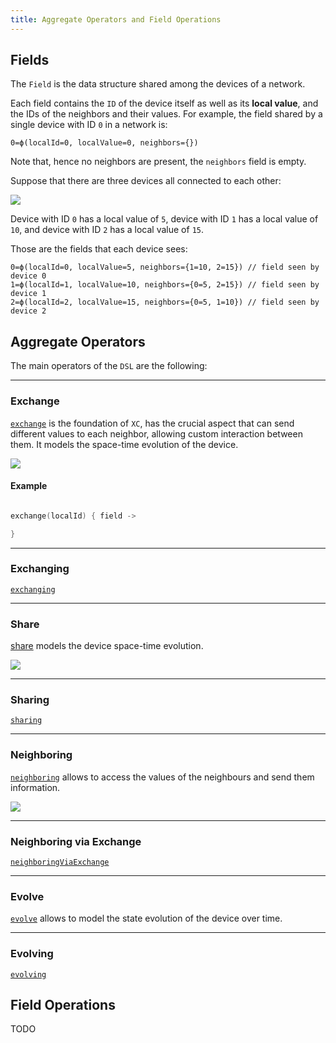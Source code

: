 ```yaml
---
title: Aggregate Operators and Field Operations
---
```


## Fields

The `Field` is the data structure shared among the devices of a network.

Each field contains the `ID` of the device itself as well as its **local value**,
and the IDs of the neighbors and their values.
For example, the field shared by a single device with ID `0` in a network is:
```
0=ϕ(localId=0, localValue=0, neighbors={})
```
Note that, hence no neighbors are present, the `neighbors` field is empty.

Suppose that there are three devices all connected to each other:

![](/img/devices.svg)

Device with ID `0` has a local value of `5`,
device with ID `1` has a local value of `10`,
and device with ID `2` has a local value of `15`.

Those are the fields that each device sees:
```
0=ϕ(localId=0, localValue=5, neighbors={1=10, 2=15}) // field seen by device 0
1=ϕ(localId=1, localValue=10, neighbors={0=5, 2=15}) // field seen by device 1
2=ϕ(localId=2, localValue=15, neighbors={0=5, 1=10}) // field seen by device 2
```




## Aggregate Operators

The main operators of the `DSL` are the following:

---
### Exchange

[`exchange`](https://javadoc.io/doc/it.unibo.collektive/dsl/latest/dsl/it.unibo.collektive.aggregate.api/-aggregate/exchange.html)
is the foundation of `XC`,
has the crucial aspect that can send different values to each neighbor,
allowing custom interaction between them.
It models the space-time evolution of the device.

![](/img/exchange.svg)

#### Example

```kotlin

exchange(localId) { field ->

}
```


---
### Exchanging
[`exchanging`](https://javadoc.io/doc/it.unibo.collektive/dsl/latest/dsl/it.unibo.collektive.aggregate.api/-aggregate/exchanging.html)

---

### Share
[share](https://javadoc.io/doc/it.unibo.collektive/dsl/latest/dsl/it.unibo.collektive.aggregate.api.operators/share.html)
models the device space-time evolution.


![](/img/share.svg)

---

### Sharing

[`sharing`](https://javadoc.io/doc/it.unibo.collektive/dsl/latest/dsl/it.unibo.collektive.aggregate.api.operators/sharing.html)

---

### Neighboring

[`neighboring`](https://javadoc.io/doc/it.unibo.collektive/dsl/latest/dsl/it.unibo.collektive.aggregate.api/-aggregate/neighboring.html)
allows to access the values of the neighbours and send them information.

![](/img/nbr.svg)

---

### Neighboring via Exchange

[`neighboringViaExchange`](https://javadoc.io/doc/it.unibo.collektive/dsl/latest/dsl/it.unibo.collektive.aggregate.api.operators/neighboring-via-exchange.html)

---

### Evolve

[`evolve`](https://javadoc.io/doc/it.unibo.collektive/dsl/latest/dsl/it.unibo.collektive.aggregate.api/-aggregate/evolve.html)
allows to model the state evolution of the device over time.

---

### Evolving

[`evolving`](https://javadoc.io/doc/it.unibo.collektive/dsl/latest/dsl/it.unibo.collektive.aggregate.api/-aggregate/evolving.html)


## Field Operations

TODO
